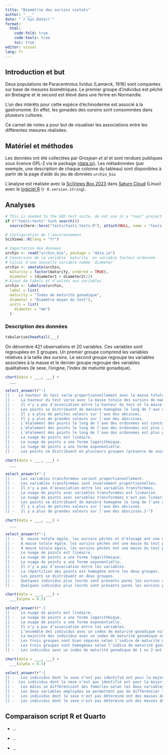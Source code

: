```yaml
---
title: "Biométrie des oursins violets"
author: "___"
date: "`r Sys.Date()`"
format:
  html:
    code-fold: true
    code-tools: true
    toc: true
editor: visual
lang: fr
---
```


<!--# Ce document est un carnet de notes. C'est l'équivalent d'un cahier de laboratoire pour vos analyses de données. Vous allez y consigner toutes les analyses que vous avez réalisées et leurs interprétations dans l'ordre de votre progression. Il se différencie des documents de présentation des résultats (rapport, présentation avec dias, article scientifique, ouvrage plus conséquent) par son style bref et informel. Dans les documents de présentation, les résultats les plus pertinents sont choisis alors que le carnet de notes reprend tout ce qui a été fait pour garder une trace du raisonnement complet qui a mené à l'analyse. Un carnet de notes commence toujours pour une brève introduction de quelques lignes qui présente le sujet étudié. -->

<!--% Remplacez author: "___" par votre nom dans l'entête YAML. Votre nom n'est pas votre login Github. -->

## Introduction et but

Deux populations de Paracentrotus lividus (Lamarck, 1816) sont comparées sur base de mesures biométriques. Le premier groupe d'individus est pêché en Bretagne et le second est élevé dans une ferme en Normandie.

L'un des intérêts pour cette espèce d'échinoderme est associé à la gastronomie. En effet, les gonades des oursins sont consommées dans plusieurs cultures.

Ce carnet de notes a pour but de visualiser les associations entre les différentes mesures réalisées.

## Matériel et méthodes

<!--# Dans un bloc-notes, la section matériel et méthodes peut être succincte et renvoyer, par exemple, à un cahier de laboratoire pour les détails, ou à un lien pour des données ouvertes (le DOI est un lien fiable, lorsqu'il existe). Précisez toujours les analyses statistiques et les logiciels utilisés, y compris leurs versions. Attention : RStudio n'est "que" l'éditeur, le logiciel qui fait les calculs est R ! -->

Les données ont été collectées par Grosjean *et al* et sont rendues publiques sous licence GPL-2 via le package [{data.io}](https://www.sciviews.org/data.io/)**.** Les métadonnées (par exemple, une description de chaque colonne du tableau) sont disponibles à partir de la page d'aide du jeu de données `urchin_bio`

L'analyse est réalisée avec la [SciViews Box 2023](https://www.sciviews.org/software/svbox/) dans [Saturn Cloud](https://saturncloud.io) (Linux) avec le [logiciel R](https://www.r-project.org) (`r R.version.string`).

## Analyses

```r
# This is needed to the SDD test suite, do not use in a "real" project
if (!"tools:tests" %in% search())
  source(here::here("tests/tools_tests.R"), attach(NULL, name = "tools:tests"))

# Configuration de l'environnement
SciViews::R(lang = "fr")
```

<!--# Le chunk ci-dessous permet d'importer les données. La fonction `read()` importe le tableau `urchin_bio` depuis le package {data.io}. Ce tableau est ensuite assigné à `urchin`, ce qui signifie qu'il est désormais accessible sous ce nom. La fonction smutate() permet de calculer de nouvelles variables. Les fonctions read() et smutate() seront présentées en détail dans le module 5 du cours. -->

```r
# Importation des données
urchin <- read("urchin_bio", package = "data.io")
# Conversion de la variable `maturity` en variable facteur ordonnée
# Calcul d'une nouvelle variable nommé `diameter`
urchin <- smutate(urchin, 
  maturity = factor(maturity, ordered = TRUE),
  diameter = (diameter1 + diameter2)/2)
# Ajout de labels et d'unités aux variables
urchin <- labelise(urchin, 
  label = list(
  maturity = "Index de maturité gonadique",
  diameter = "Diamètre moyen du test"),
  units = list(
    diameter = "mm")
  )
```

### Description des données

<!--% Visualisez les cinq premières et les cinq dernières lignes de `urchin` comme présenté dans le cours en ligne du module 2. -->

```r
tabularise$headtail(___)
```

On dénombre 421 observations et 20 variables. Ces variables sont regroupées en 3 groupes. Un premier groupe comprend les variables relatives à la taille des oursins. Le second groupe regroupe les variables associées à la masse et le dernier groupe regroupe des variables qualitatives (le sexe, l'origine, l'index de maturité gonadique).

<!--% Réalisez un nuage de points de la hauteur en fonction de la masse des oursins. Vous avez déjà réalisé ce graphique dans votre script R (c'est le même qui est demandé ici). -->

```r
chart(data = ___, ___) +
  ___
```

<!--% Décrivez le graphique ci-dessus en cochant les phrases correctes. -->

```r
select_answer(r"-{
[] -  La hauteur du test varie proportionnellement avec la masse totale des oursins.
[] -   La hauteur du test varie avec la masse totale des oursins de manière non linéaire.
[] -   Il n'y a pas d'association entre la hauteur du test et la masse totale des oursins.
[] -   Les points se distribuent de manière homogène le long de l'axe des abscisses.
[] -   Il y a plus de petites valeurs sur l'axe des abcisses.
[] -   Il y a plus de grandes valeurs sur l'axe des abscisses.
[] -   L'étalement des points le long de l'axe des ordonnées est constant.
[] -   L'étalement des points le long de l'axe des ordonnées est plus grand pour les grandes valeurs.
[] -   L'étalement des points le long de l'axe des ordonnées est plus grand pour les petites valeurs.
[] -   Le nuage de points est linéaire.
[] -   Le nuage de points a une forme logarithmique. 
[] -   Le nuage de points a une forme exponentielle.
[] -   Les points se distribuent en plusieurs groupes (présence de sous-populations ?)}-")

```

<!--% Réalisez un nuage de points de la hauteur en fonction de la masse des oursins en utilisant une transformation `log()` pour les deux variables. -->

```r
chart(data = ___, ___) +
  ___
```

<!--% Décrivez le graphique ci-dessus en cochant les phrases correctes. -->

```r
select_answer(r"-{
[] -   Les variables transformées varient proportionnellement.
[] -   Les variables transformées sont inversément proportionnelles.
[] -   Il n'y a pas d'association entre les variables transformées.
[] -   Le nuage de points avec variables transformées est linéarisé.
[] -   Le nuage de points avec variables transformées n'est pas linéarisé.
[] -   Les points se distribuent de manière homogène le long de l'axe des abscisses.
[] -   Il y a plus de petites valeurs sur l'axe des abcisses.
[] -   Il y a plus de grandes valeurs sur l'axe des abscisses.}-")

```

<!--% Réalisez un nuage de points de la masse du test en fonction de la masse des oursins en utilisant de la couleur pour l'origine. -->

```r
chart(data = ___, ___) +
  ___
```

<!--% Décrivez le graphique ci-dessus en cochant les phrases correctes. -->

```r
select_answer(r"-{
[] -   À  masse totale égale, les oursins pêchés et d’élevage ont une masse du test similaire.
[] -   À masse totale égale, les oursins pêchés ont une masse du test plus importante que les oursins élevés dans une ferme aquacole.
[] -   À masse totale égale, les oursins pêchés ont une masse du test plus faible que les oursins élevé dans une ferme aquacole.
[] -   Le nuage de points est linéaire.
[] -   Le nuage de points a une forme logarithmique. 
[] -   Le nuage de points a une forme exponentielle.
[] -   Il n’y a pas d’association entre les variables.
[] -   La répartition des points est homogène entre les deux groupes.
[] -   Les points se distribuent en deux groupes. 
[] -   Quelques individus plus lourds sont présents parmi les oursins d’élevage.
[] -   Quelques individus plus lourds sont présents parmi les oursins pêches.}-")
```

<!--% Réalisez un nuage de points de la masse des gonades en fonction du diamètre moyen des oursins en ajoutant de la couleur pour préciser l'index de maturité gonadique l'origine. -->

```r
chart(data = ___, ___) +
  ___(alpha = 0.5)
```

<!--% Décrivez le graphique ci-dessus en cochant les phrases correctes. -->

```r
select_answer(r"-{ 
[] -   Le nuage de points est linéaire.
[] -   Le nuage de points a une forme logarithmique. 
[] -   Le nuage de points a une forme exponentielle.
[] -   Il n’y a pas d’association entre les variables.
[] -   L’ensemble des individus avec un index de maturité gonadique nulle ont une masse des gonades nulle.
[] -   La majorité des individus avec un index de maturité gonadique nulle ont une masse des gonades  entre 0 et 1 gramme de gonades.
[] -   Les trois groupes sont bien séparés selon l’indice de maturité gonadique.
[] -   Les trois groupes sont homogènes selon l’indice de maturité gonadique.
[] -   Les individus avec un index de maturité gonadique de 1 ou 2 ont un diamètre supérieur à 20 mm.}-")
```

<!--% Réalisez un nuage de points de la masse des gonades en fonction de la hauteur du test en ajoutant de la couleur pour préciser le sexe. -->

```r
chart(data = ___, ___) +
  ___(alpha = 0.5)
```

<!--% Décrivez le graphique ci-dessus en cochant les phrases correctes. -->

```r
select_answer(r"-{ 
[] -   Les individus dont le sexe n’est pas identifié ont pour la majorité un indice gonadique nulle. Ce lien est logique vu que le sexe est déterminé par inspection visuel des gonades.
[] -  Les individus dont le sexe n’est pas identifié ont pour la majorité un indice gonadique de 1 ou de 2. Ce lien est logique vu que le sexe est déterminé par inspection visuel des gonades.
[] -   Les mâles se différencient des femelles selon les deux variables étudiées.
[] -   Les deux variables employées ne permettent pas de différencier les mâles des femelles.
[] -   Les individus dont le sexe n'est pas déterminé ont des masses de gonades plus importantes que les individus dont le sexe est déterminé.
[] -   Les individus dont le sexe n'est pas déterminé ont des masses de gonades plus faibles que les individus dont le sexe est déterminé.}-")
```

## Comparaison script R et Quarto

<!--%  Présentez entre 3 et 5 éléments qui différencient un script R et un document Quarto en remplaçant les trois points dans les listes ci-dessous. -->

-   ...

-   ...

-   ...
